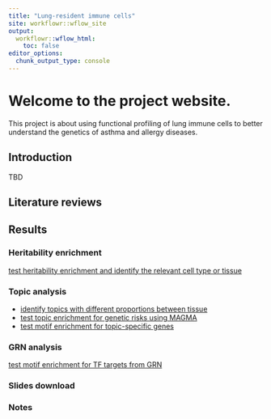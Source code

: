 ```yaml
---
title: "Lung-resident immune cells"
site: workflowr::wflow_site
output:
  workflowr::wflow_html:
    toc: false
editor_options:
  chunk_output_type: console
---
```


# Welcome to the project website. 

This project is about using functional profiling of lung immune cells to better understand the genetics of asthma and allergy diseases.

## Introduction
TBD

## Literature reviews 

## Results

### Heritability enrichment
[test heritability enrichment and identify the relevant cell type or tissue](u19_h2g_enrichment.html)


### Topic analysis

- [identify topics with different proportions between tissue](cross_tissue_DE_u19_fastTopics.html)
- [test topic enrichment for genetic risks using MAGMA](test_magma.html) 
- [test motif enrichment for topic-specific genes](U19_motif_analysis.html)  


### GRN analysis
[test motif enrichment for TF targets from GRN](identify_TFs_with_immune_function.html)

### Slides download

### Notes